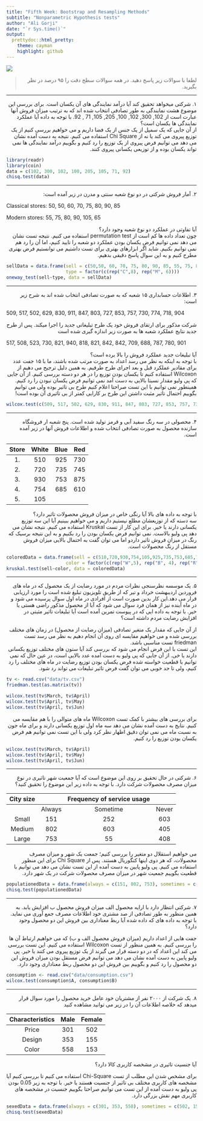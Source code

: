 ```yaml
---
title: "Fifth Week: Bootstrap and Resampling Methods"
subtitle: "Nonparametric Hypothesis tests"
author: "Ali Gorji"
date: "`r Sys.time()`"
output:
  prettydoc::html_pretty:
    theme: cayman
    highlight: github
---
```


<div align="center">
<img  src="images/NonparametricStatistics_iStock.jpg"  align = 'center'>
</div>

> <p dir="RTL"> 
لطفا با سوالات زیر پاسخ دهید.
در همه سوالات سطح دقت را ۹۵ درصد در نظر بگیرید.
</p>

***

<p dir="RTL">
۱. شرکتی میخواهد تحقیق کند آیا درآمد نمایندگی های آن یکسان است. برای بررسی این موضوع هشت نمایندگی
به طور تصادفی انتخاب شده اند که به ترتیب میزان فروش آنها عبارت است از 
102, 300, 102, 100, 205, 105, 71 , 92.
با توجه به داده آیا عملکرد نمایندگی ها یکسان است؟
<br>
از آن جایی که یک سمپل از یک جنس از یک فضا داریم و می خواهیم بررسی کنیم از یک توزیع پیروی می کند یا نه از Chi Square استفاده می کنیم. نتیجه به دست آمده نشان می دهد می توانیم فرض پیروی از یک توزیع را رد کنیم و بگوییم درآمد نمایندگی ها نمی تواند یکسان بوده و از توزیعی یکسانی پیروی کنند.
</p>

```r
library(readr)
library(coin)
data = c(102, 300, 102, 100, 205, 105, 71, 92)
chisq.test(data)
```

***

<p dir="RTL">
۲. آمار فروش شرکتی در دو نوع شعبه سنتی و مدرن در زیر آمده است:
</p>

Classical stores: 50, 50, 60, 70, 75, 80, 90, 85

Modern stores: 55, 75, 80, 90, 105, 65

<p dir="RTL">
آیا تفاوتی در عملکرد دو نوع شعبه وجود دارد؟
<br>
چون تعداد داده ها کم است از  permutation test استفاده می کنیم. نتیجه تست نشان می دهد نمی توانیم فرض یکسان بودن عملکرد دو شعبه را تایید کنیم، اما آن را رد هم نمی توانیم بکنیم. شاید اگر ابزارهای بهتری برای تست داشتیم می توانستیم فرض بهتری مطرح کنیم و به این سوال پاسخ دقیقی بدهیم.
</p>

```r
sellData = data.frame(sell = c(50,50, 60, 70, 75, 80, 90, 85, 55, 75, 80, 90, 105, 65),
                      type = factor(c(rep("C",8), rep("M", 6))))
oneway_test(sell~type, data = sellData)
```


***

<p dir="RTL">
۳. اطلاعات حسابداری ۱۵ شعبه که به صورت تصادفی انتخاب شده اند به شرح زیر است:
</p>

509, 517, 502, 629, 830, 911, 847, 803, 727, 853, 757, 730, 774, 718, 904

<p dir="RTL">
شرکت مذکور برای ارتقای فروش خود یک طرح تبلیغاتی جدید را اجرا میکند. پس از طرح جدید نتایج عملکرد شعبه ها  به صورت زیر 
اندازه گیری شده است
</p>

517, 508, 523, 730, 821, 940, 818, 821, 842, 842, 709, 688, 787, 780, 901

<p dir="RTL">
آیا تبلیغات جدید عملکرد فروش را بالا برده است؟
<br>
با توجه به اینکه به نظر می رسد اعداد به صورت مرتب شده باشند، ما با ۱۵ جفت عدد برای مقادیر عملکرد قبل و بعد اجرای طرح طرفیم. به همین دلیل ترجیح می دهیم از Wilcoxon استفاده کنیم تا یکسان بودن توزیع را در هر دو دسته بررسی کنیم. از آن جایی که پی ولیو مقدار نسبتا بالایی به دست آمد نمی توانیم فرض یکسان نبودن را رد کنیم. همینطور نمی توانیم با این تست صراحتا اعلام کنیم طرح بی تاثیر بوده ولی می توانیم بگوییم احتمال تاثیر مثبت داشتن این طرح بر کارایی کمتر از بی تاثیری آن بوده است!
</p>
```r
wilcox.test(c(509, 517, 502, 629, 830, 911, 847, 803, 727, 853, 757, 730, 774, 718, 904),c(517, 508, 523, 730, 821, 940, 818, 821, 842, 842, 709, 688, 787, 780, 901), alt = "greater")
```
***

<p dir="RTL">
۴. محصولی در سه رنگ سفید آبی و قرمز تولید شده است.
پنج شعبه ار فروشگاه سازنده محصول به صورت تصادفی انتخاب شده و اطلاعات فروش آنها در زیر آمده است.
</p>

| Store | White | Blue | Red |
| :----: | :----: | :----: | :----: |
| 1. |	510 |	925 |	730 |
| 2. | 720 | 735 | 745 |
| 3. |	930 |	753 |	875 |
| 4. |	754 |	685 |	610 |
| 5. |	105	|  |  |

<p dir="RTL">
با توجه به داده های بالا آیا رنگی خاص در میزان فروش محصولات تاثیر دارد؟
<br>
سه دسته که از توزیعشان مطلع نیستیم داریم و می خواهیم ببینیم آیا این سه توزیع یکسانی دارند یا خیر. برای این کار از تست Kruskal استفاده می کنیم. نتیجه نشان می دهد پی ولیو بالاست. نمی توانیم فرض یکسان بودن را رد بکنیم و به این نتیجه برسیک که رنگ در میزان فروش تاثیر داردو اما می توان گفت به احتمال بالایی میزان فروش مستقل از رنگ محصولات است.
</p>

```r
coloredData = data.frame(sell = c(510,720,930,754,105,925,735,753,685,730,745,875,610),
                      color = factor(c(rep("W",5), rep("B", 4), rep("R", 4))))
kruskal.test(sell~color, data = coloredData)
```

***

<p dir="RTL">
۵. یک موسسه نظرسنجی نظرات مردم در مورد رضایت از یک محصول که در ماه های فروردین اردیبهشت خرداد و تیر که از طریق تلویزیون 
تبلیغ شده است را مورد ارزیابی قرار می دهد.این کار بدین صورت است از افرادی در ماه اول سوال پرسیده می شود و در ماه آینده نیز از همان فرد سوال می شود که آیا از محصول مذکور راضی هستی یا خیر.
با توجه به داده ایی که در پیوست تمرین آمده است آیا تبلیغات تاثیر مثبتی در افزایش رضایت مردم داشته است؟
</p>

<p dir="RTL">
از آن جایی که مقدار یک متغیر تصادفی (میزان رضایت از محصول) در زمان های مختلف بررسی شده و می خواهیم مقایسه ای روی آن انجام دهیم به نظر می رسد تست friedman تست مناسبی باشد.
<br>
این تست با این فرض انجام می شود که بررسی کند آیا ستون های مختلف توزیع یکسانی دارند یا خی. از آن جایی که پی ولیو به دست آمده عدد بالایی است، در عین حال که نمی توانیم با قطعیت خواسته شده فرض یکسان بودن توزیع رضایت در ماه های مختلف را رد کنیم، ولی تا حد خوبی می توان گفت فرض تاثیر تبلیغات می تواند رد شود.
</p>

```r
tv <- read.csv("data/tv.csv")
friedman.test(as.matrix(tv))

wilcox.test(tv$March, tv$April)
wilcox.test(tv$April, tv$May)
wilcox.test(tv$April, tv$Jun)
```
<p dir="RTL">
برای بررسی های بیشتر با کمک تست Wilcoxon ماه های متوالی را با هم مقایسه می کنیم. نتایج به دست آمده نشان می دهد سه ماه اول توزیع یکسانی دارند و برای ماه جون به نسبت ماه می نمی توان دقیق اظهار نظر کرد ولی با این تست نمی توانیم هم فرض یکسان بودن توزیع را رد کنیم.
</p>
```r
wilcox.test(tv$March, tv$April)
wilcox.test(tv$April, tv$May)
wilcox.test(tv$April, tv$Jun)
```
***

<p dir="RTL"> 
۶. شرکتی در حال تحقیق بر روی این موضوع است که آیا جمعیت شهر تاثیری در نوع میزان مصرف محصولات شرکت دارد.
با توجه به داده زیر این موضوع را تحقیق کنید؟
</p>

| City size |	| Frequency of service usage | |
| :---: |  :---:  | :---: | :---: | 
| | Always	| Sometime | Never |
| Small	| 151	| 252	| 603 |
| Medium	| 802	| 603	| 405 |
| Large	| 753	| 55	| 408 |

<p dir="RTL"> 
می خواهیم استقلال دو متغیر را بررسی کنیم؛ جمعت یک شهر و میزان مصرف محصولات، که هر دوی اینها کتگوریال هستند. پس از Chi Square برای این منظور استفاده می کنیم. پی ولیو پایین به دست آمده از این تست نشان می دهد می توانیم با قطعیت بگوییم جمعیت شهر در میزان مصرف محصولات شرکت در یک شهر دارد.
</p>

```r
populationedData = data.frame(always = c(151, 802, 753), sometimes = c(252, 603, 55), never = c(603, 405, 408), row.names = c("small", "medium", "large"))
chisq.test(populationedData)
```

***

<p dir="RTL"> 
۷. شرکتی انتظار دارد با ارایه محصول الف میزان فروش محصول ب افزایش یابد.
به همین منظور به طور تصادفی از صد مشتری خود اطلاعات مصرف جمع آوری می نماید.
با توجه به داده های که داده شده آیا ربط معناداری بین فروش این دو محصول وجود دارد؟
</p>

<p dir="RTL"> 
جفت هایی از اعداد داریم (میزان فروش محصول الف و ب) که می خواهیم ارتباط آن ها را بررسی کنیم. به همین منظور از تست Wilcoxon استفاده می کنیم. این تست بررسی می کند این اعداد که در دو دسته قرار می گیرند از یک توزیع پیروی می کنند یا خیر. پی ولیو پایین به دست آمده نشان می دهد می توانیم فرض مستقل بودن میزان فروش این دو محصول را رد کنیم و بگوییم بین فروش این دو محصول ربط معناداری وجود دارد.
</p>


```r
consumption <- read.csv("data/consumption.csv")
wilcox.test(consumption$A, consumption$B)
```

***

<p dir="RTL"> 
۸. یک شرکت از ۲۰۰۰ نفر از مشتریان خود عامل خرید محصول را مورد سوال قرار میدهد 
که خلاصه اطلاعات آن را در زیر می توانید مشاهده کنید
</p>

| Characteristics	| Male	| Female |
| :---: |  :---:  | :---: |
| Price	| 301	| 502 |
| Design	| 353	| 155 |
| Color	| 558	| 153 |

<p dir="RTL"> 
آیا جنسیت تاثیری در مشخصه کاربری کالا دارد؟
</p>

<p dir="RTL"> 
برای مشخص شدن این مطلب از تست Chi-Square استفاده می کنیم تا بررسی کنیم آیا مشخصه های کاربری مختلف بی تاثیر از جنسیت هستند یا خیر. با توجه به زیر 0.05 بودن پی ولیو به دست آمده از این تست می توانیم صراحتا بگوییم جنسیت در مشخصه های کاربری مهم نقش بزرگی دارد.
</p>

```r
sexedData = data.frame(always = c(301, 353, 558), sometimes = c(502, 155, 153), row.names = c("price", "design", "color"))
chisq.test(sexedData)
```


